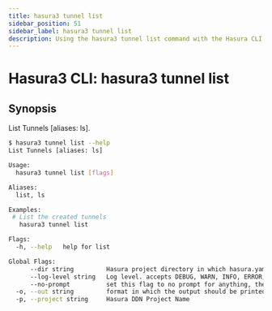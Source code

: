 ```yaml
---
title: hasura3 tunnel list
sidebar_position: 51
sidebar_label: hasura3 tunnel list
description: Using the hasura3 tunnel list command with the Hasura CLI
---
```


# Hasura3 CLI: hasura3 tunnel list 

## Synopsis
List Tunnels [aliases: ls].

```bash
$ hasura3 tunnel list --help
List Tunnels [aliases: ls]

Usage:
  hasura3 tunnel list [flags]

Aliases:
  list, ls

Examples:
 # List the created tunnels
   hasura3 tunnel list

Flags:
  -h, --help   help for list

Global Flags:
      --dir string         Hasura project directory in which hasura.yaml is present (default ".")
      --log-level string   Log level. accepts DEBUG, WARN, INFO, ERROR, FATAL (default "INFO")
      --no-prompt          set this flag to no prompt for anything, the command fails if any input is missing
  -o, --out string         format in which the output should be printed, accepts table, json and yaml (default "table")
  -p, --project string     Hasura DDN Project Name
```

